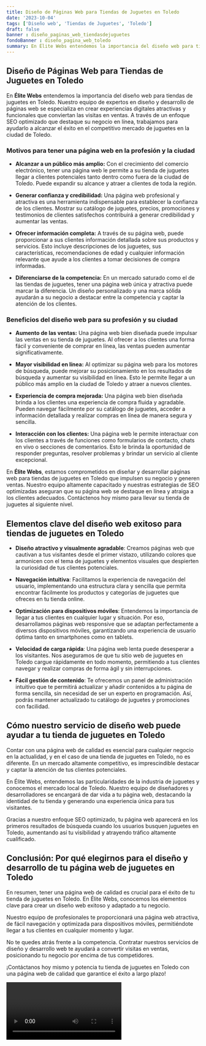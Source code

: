 ```yaml
---
title: Diseño de Páginas Web para Tiendas de Juguetes en Toledo
date: '2023-10-04'
tags: ['Diseño web', 'Tiendas de Juguetes', 'Toledo']
draft: false
banner : diseño_paginas_web_tiendasdejuguetes
fondoBanner : diseño_pagina_web_toledo
summary: En Élite Webs entendemos la importancia del diseño web para tiendas de juguetes en Toledo. Nuestro equipo de expertos en diseño y desarrollo de páginas web se especializa en crear experiencias digitales atractivas y funcionales que conviertan las visitas en ventas. A través de un enfoque SEO optimizado que destaque su negocio en línea, trabajamos para ayudarlo a alcanzar el éxito en el competitivo mercado de juguetes en la ciudad de Toledo.
---
```


## Diseño de Páginas Web para Tiendas de Juguetes en Toledo

En **Élite Webs** entendemos la importancia del diseño web para tiendas de juguetes en Toledo. Nuestro equipo de expertos en diseño y desarrollo de páginas web se especializa en crear experiencias digitales atractivas y funcionales que conviertan las visitas en ventas. A través de un enfoque SEO optimizado que destaque su negocio en línea, trabajamos para ayudarlo a alcanzar el éxito en el competitivo mercado de juguetes en la ciudad de Toledo.

### Motivos para tener una página web en la profesión y la ciudad

- **Alcanzar a un público más amplio:** Con el crecimiento del comercio electrónico, tener una página web le permite a su tienda de juguetes llegar a clientes potenciales tanto dentro como fuera de la ciudad de Toledo. Puede expandir su alcance y atraer a clientes de toda la región.

- **Generar confianza y credibilidad:** Una página web profesional y atractiva es una herramienta indispensable para establecer la confianza de los clientes. Mostrar su catálogo de juguetes, precios, promociones y testimonios de clientes satisfechos contribuirá a generar credibilidad y aumentar las ventas.

- **Ofrecer información completa:** A través de su página web, puede proporcionar a sus clientes información detallada sobre sus productos y servicios. Esto incluye descripciones de los juguetes, sus características, recomendaciones de edad y cualquier información relevante que ayude a los clientes a tomar decisiones de compra informadas.

- **Diferenciarse de la competencia:** En un mercado saturado como el de las tiendas de juguetes, tener una página web única y atractiva puede marcar la diferencia. Un diseño personalizado y una marca sólida ayudarán a su negocio a destacar entre la competencia y captar la atención de los clientes.

### Beneficios del diseño web para su profesión y su ciudad

- **Aumento de las ventas:** Una página web bien diseñada puede impulsar las ventas en su tienda de juguetes. Al ofrecer a los clientes una forma fácil y conveniente de comprar en línea, las ventas pueden aumentar significativamente.

- **Mayor visibilidad en línea:** Al optimizar su página web para los motores de búsqueda, puede mejorar su posicionamiento en los resultados de búsqueda y aumentar su visibilidad en línea. Esto le permite llegar a un público más amplio en la ciudad de Toledo y atraer a nuevos clientes.

- **Experiencia de compra mejorada:** Una página web bien diseñada brinda a los clientes una experiencia de compra fluida y agradable. Pueden navegar fácilmente por su catálogo de juguetes, acceder a información detallada y realizar compras en línea de manera segura y sencilla.

- **Interacción con los clientes:** Una página web le permite interactuar con los clientes a través de funciones como formularios de contacto, chats en vivo o secciones de comentarios. Esto le brinda la oportunidad de responder preguntas, resolver problemas y brindar un servicio al cliente excepcional.

En **Élite Webs**, estamos comprometidos en diseñar y desarrollar páginas web para tiendas de juguetes en Toledo que impulsen su negocio y generen ventas. Nuestro equipo altamente capacitado y nuestras estrategias de SEO optimizadas aseguran que su página web se destaque en línea y atraiga a los clientes adecuados. Contáctenos hoy mismo para llevar su tienda de juguetes al siguiente nivel.

<GifSeo />

<Cta />

## Elementos clave del diseño web exitoso para tiendas de juguetes en Toledo

- **Diseño atractivo y visualmente agradable**: Creamos páginas web que cautivan a tus visitantes desde el primer vistazo, utilizando colores que armonicen con el tema de juguetes y elementos visuales que despierten la curiosidad de tus clientes potenciales.

- **Navegación intuitiva**: Facilitamos la experiencia de navegación del usuario, implementando una estructura clara y sencilla que permita encontrar fácilmente los productos y categorías de juguetes que ofreces en tu tienda online.

- **Optimización para dispositivos móviles**: Entendemos la importancia de llegar a tus clientes en cualquier lugar y situación. Por eso, desarrollamos páginas web responsive que se adaptan perfectamente a diversos dispositivos móviles, garantizando una experiencia de usuario óptima tanto en smartphones como en tablets.

- **Velocidad de carga rápida**: Una página web lenta puede desesperar a los visitantes. Nos aseguramos de que tu sitio web de juguetes en Toledo cargue rápidamente en todo momento, permitiendo a tus clientes navegar y realizar compras de forma ágil y sin interrupciones.

- **Fácil gestión de contenido**: Te ofrecemos un panel de administración intuitivo que te permitirá actualizar y añadir contenidos a tu página de forma sencilla, sin necesidad de ser un experto en programación. Así, podrás mantener actualizado tu catálogo de juguetes y promociones con facilidad.

## Cómo nuestro servicio de diseño web puede ayudar a tu tienda de juguetes en Toledo

Contar con una página web de calidad es esencial para cualquier negocio en la actualidad, y en el caso de una tienda de juguetes en Toledo, no es diferente. En un mercado altamente competitivo, es imprescindible destacar y captar la atención de tus clientes potenciales.

En Élite Webs, entendemos las particularidades de la industria de juguetes y conocemos el mercado local de Toledo. Nuestro equipo de diseñadores y desarrolladores se encargará de dar vida a tu página web, destacando la identidad de tu tienda y generando una experiencia única para tus visitantes.

Gracias a nuestro enfoque SEO optimizado, tu página web aparecerá en los primeros resultados de búsqueda cuando los usuarios busquen juguetes en Toledo, aumentando así tu visibilidad y atrayendo tráfico altamente cualificado.

## Conclusión: Por qué elegirnos para el diseño y desarrollo de tu página web de juguetes en Toledo

En resumen, tener una página web de calidad es crucial para el éxito de tu tienda de juguetes en Toledo. En Élite Webs, conocemos los elementos clave para crear un diseño web exitoso y adaptado a tu negocio.

Nuestro equipo de profesionales te proporcionará una página web atractiva, de fácil navegación y optimizada para dispositivos móviles, permitiéndote llegar a tus clientes en cualquier momento y lugar.

No te quedes atrás frente a la competencia. Contratar nuestros servicios de diseño y desarrollo web te ayudará a convertir visitas en ventas, posicionando tu negocio por encima de tus competidores.

¡Contáctanos hoy mismo y potencia tu tienda de juguetes en Toledo con una página web de calidad que garantice el éxito a largo plazo!

<Video />

<CtaBot job='Tiendas de Juguetes' city='Toledo'/>

<Gmaps query='Toledo+españa+maps' />